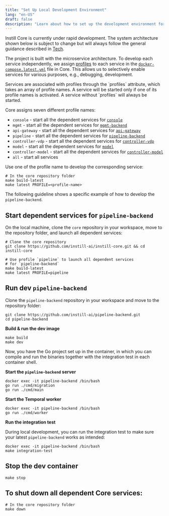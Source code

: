 ```yaml
---
title: "Set Up Local Development Environment"
lang: "en-US"
draft: false
description: "Learn about how to set up the development environment for the unstructured data ETL stack Instill Core"
---
```


Instill Core is currently under rapid development.
The system architecture shown below is subject to change but will always follow the general guidance described in [Tech](../../faq#tech).

<div align="center">
  <ZoomableImg
    src="/docs-assets/development/instill-core-architecture.svg"
    alt="The Instill Core system architecture"
    width="600px"
  />
</div>

The project is built with the microservice architecture. To develop each service independently,
we assign [profiles](https://docs.docker.com/compose/profiles) to each service in
the [`docker-compose.latest.yml`](https://github.com/instill-ai/core/blob/main/docker-compose.latest.yml) file in Core.
This allows us to selectively enable services for various purposes, e.g., debugging, development.

<InfoBlock type="info" title="info">
  Services are associated with profiles through the `profiles` attribute, which
  takes an array of profile names. A service will be started only if one of its
  profile names is activated. A service without `profiles` will always be
  started.
</InfoBlock>

Core assigns seven different profile names:

- `console` - start all the dependent services for [`console`](https://github.com/instill-ai/console)
- `mgmt` - start all the dependent services for [`mgmt-backend`](https://github.com/instill-ai/mgmt-backend)
- `api-gateway` - start all the dependent services for [`api-gateway`](https://github.com/instill-ai/api-gateway)
- `pipeline` - start all the dependent services for [`pipeline-backend`](https://github.com/instill-ai/pipeline-backend)
- `controller-vdp` - start all the dependent services for [`controller-vdp`](https://github.com/instill-ai/controller-vdp)
- `model` - start all the dependent services for [`model`](https://github.com/instill-ai/model)
- `controller-model` - start all the dependent services for [`controller-model`](https://github.com/instill-ai/controller-model)
- `all` - start all services

Use one of the profile name to develop the corresponding service:

```shellscript
# In the core repository folder
make build-latest
make latest PROFILE=<profile-name>
```

The following guideline shows a specific example of how to develop the `pipeline-backend`.

## Start dependent services for `pipeline-backend`

On the local machine, clone the `core` repository in your workspace, move to the repository folder, and launch all dependent services:

```shellscript
# Clone the core repository
git clone https://github.com/instill-ai/instill-core.git && cd instill-core

# Use profile `pipeline` to launch all dependent services
# for `pipeline-backend`
make build-latest
make latest PROFILE=pipeline
```

## Run dev `pipeline-backend`

Clone the `pipeline-backend` repository in your workspace and move to the repository folder:

```shellscript
git clone https://github.com/instill-ai/pipeline-backend.git
cd pipeline-backend
```

**Build & run the dev image**

```shellscript
make build
make dev
```

Now, you have the Go project set up in the container, in which you can compile and run the binaries together with the integration test in each container shell.

**Start the `pipeline-backend` server**

```shellscript
docker exec -it pipeline-backend /bin/bash
go run ./cmd/migration
go run ./cmd/main
```

**Start the Temporal worker**

```shellscript
docker exec -it pipeline-backend /bin/bash
go run ./cmd/worker
```

**Run the integration test**

During local development, you can run the integration test to make sure your latest `pipeline-backend` works as intended:

```shellscript
docker exec -it pipeline-backend /bin/bash
make integration-test
```

## Stop the dev container

```shellscript
make stop
```

## To shut down all dependent Core services:

```shellscript
# In the core repository folder
make down
```
